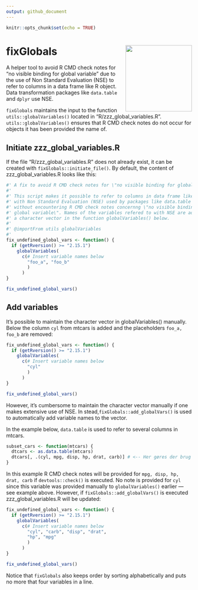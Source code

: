 ```yaml
---
output: github_document
---
```


```r
knitr::opts_chunk$set(echo = TRUE)
```
# fixGlobals <img src="man/figures/logo.png" align ="right" height="180" />

A helper tool to avoid R CMD check notes for "no visible binding for global variable" due to the use of Non Standard Evaluation (NSE) to refer to columns in a data frame like R object. Data transformation packages like `data.table` and `dplyr` use NSE.

`fixGlobals` maintains the input to the function `utils::globalVariables()` located in "R/zzz_global_variables.R". `utils::globalVariables()` ensures that R CMD check notes do not occur for objects it has been provided the name of.

## Initiate zzz_global_variables.R

If the file "R/zzz_global_variables.R" does not already exist, it can be created with `fixGlobals::initiate_file()`. By default, the content of zzz_global_variables.R looks like this:


```r
#' A fix to avoid R CMD check notes for \"no visible binding for global variable\"
#'
#' This script makes it possible to refer to columns in data frame like objects
#' with Non Standard Evaluation (NSE) used by packages like data.table and dplyr
#' without encountering R CMD check notes concernng \"no visible binding for
#' global variable\". Names of the variables refered to with NSE are added to
#' a character vector in the function globalVariables() below.
#' 
#' @importFrom utils globalVariables
#' 
fix_undefined_global_vars <- function() {
  if (getRversion() >= "2.15.1")
    globalVariables(
      c(# Insert variable names below
        "foo_a", "foo_b"
        )
      )
}

fix_undefined_global_vars()

```

## Add variables

It's possible to maintain the character vector in globalVariables() manually. Below the column `cyl` from mtcars is added and the placeholders `foo_a, foo_b` are removed:

```r
fix_undefined_global_vars <- function() {
  if (getRversion() >= "2.15.1")
    globalVariables(
      c(# Insert variable names below
        "cyl"
        )
      )
}

fix_undefined_global_vars()

```

However, it's cumbersome to maintain the character vector manually if one makes extensive use of NSE. In stead,`fixGlobals::add_globalVars()` is used to automatically add variable names to the vector. 

In the example below, `data.table` is used to refer to several columns in mtcars.

```r
subset_cars <- function(mtcars) {
  dtcars <- as.data.table(mtcars)
  dtcars[, .(cyl, mpg, disp, hp, drat, carb)] # <-- Her gøres der brug af NSE
}
```

In this example R CMD check notes will be provided for `mpg, disp, hp, drat, carb` if `devtools::check()` is executed. No note is provided for `cyl` since this variable was provided manually to `globalVariables()` earlier — see example above. However, if `fixGlobals::add_globalVars()` is executed zzz_global_variables.R will be updated:

```r
fix_undefined_global_vars <- function() {
  if (getRversion() >= "2.15.1")
    globalVariables(
      c(# Insert variable names below
        "cyl", "carb", "disp", "drat", 
        "hp", "mpg"
        )
      )
}

fix_undefined_global_vars()

```

Notice that `fixGlobals` also keeps order by sorting alphabetically and puts no more that four variables in a line.
